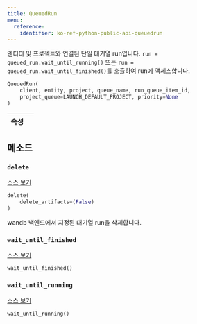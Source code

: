 ---
title: QueuedRun
menu:
  reference:
    identifier: ko-ref-python-public-api-queuedrun
---

<Card title="View the source code" href="https://www.github.com/wandb/wandb/tree/637bddf198525810add5804059001b1b319d6ad1/wandb/apis/public/jobs.py#L214-L417" icon="github"/>

엔티티 및 프로젝트와 연결된 단일 대기열 run입니다. `run = queued_run.wait_until_running()` 또는 `run = queued_run.wait_until_finished()`를 호출하여 run에 액세스합니다.

```python
QueuedRun(
    client, entity, project, queue_name, run_queue_item_id,
    project_queue=LAUNCH_DEFAULT_PROJECT, priority=None
)
```

| 속성 |  |
| :--- | :--- |

## 메소드

### `delete`

[소스 보기](https://www.github.com/wandb/wandb/tree/637bddf198525810add5804059001b1b319d6ad1/wandb/apis/public/jobs.py#L338-L387)

```python
delete(
    delete_artifacts=(False)
)
```

wandb 백엔드에서 지정된 대기열 run을 삭제합니다.

### `wait_until_finished`

[소스 보기](https://www.github.com/wandb/wandb/tree/637bddf198525810add5804059001b1b319d6ad1/wandb/apis/public/jobs.py#L328-L336)

```python
wait_until_finished()
```

### `wait_until_running`

[소스 보기](https://www.github.com/wandb/wandb/tree/637bddf198525810add5804059001b1b319d6ad1/wandb/apis/public/jobs.py#L389-L414)

```python
wait_until_running()
```
